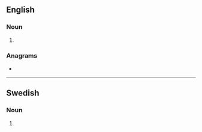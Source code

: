 {{also|Bombers}}
==English==

===Noun===
{{head|en|noun plural form}}

# {{plural of|bomber|lang=en}}

===Anagrams===
* {{anagrams|en|mobbers}}

----

==Swedish==

===Noun===
{{head|sv|noun form}}

# {{sv-noun-form-indef-gen-pl|bomb}}